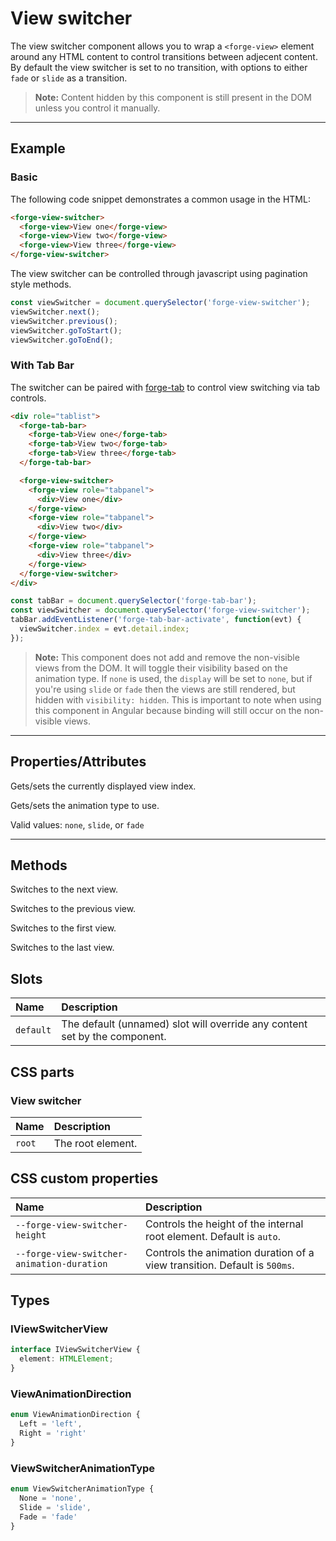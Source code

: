 
<PageSection>

# View switcher

The view switcher component allows you to wrap a `<forge-view>` element around any HTML content to control transitions between adjecent content.
By default the view switcher is set to no transition, with options to either `fade` or `slide` as a transition.

> **Note:** Content hidden by this component is still present in the DOM unless you control it manually.

</PageSection>

---

<PageSection>

## Example

### Basic
The following code snippet demonstrates a common usage in the HTML:

```html
<forge-view-switcher>
  <forge-view>View one</forge-view>
  <forge-view>View two</forge-view>
  <forge-view>View three</forge-view>
</forge-view-switcher>
```

The view switcher can be controlled through javascript using pagination style methods.

```js
const viewSwitcher = document.querySelector('forge-view-switcher');
viewSwitcher.next();
viewSwitcher.previous();
viewSwitcher.goToStart();
viewSwitcher.goToEnd();
```

### With Tab Bar

The switcher can be paired with [forge-tab](?path=/story/components-tab-bar--default) to control view switching via tab controls.

```html
<div role="tablist">
  <forge-tab-bar>
    <forge-tab>View one</forge-tab>
    <forge-tab>View two</forge-tab>
    <forge-tab>View three</forge-tab>
  </forge-tab-bar>

  <forge-view-switcher>
    <forge-view role="tabpanel">
      <div>View one</div>
    </forge-view>
    <forge-view role="tabpanel">
      <div>View two</div>
    </forge-view>
    <forge-view role="tabpanel">
      <div>View three</div>
    </forge-view>
  </forge-view-switcher>
</div>
```

```js
const tabBar = document.querySelector('forge-tab-bar');
const viewSwitcher = document.querySelector('forge-view-switcher');
tabBar.addEventListener('forge-tab-bar-activate', function(evt) {
  viewSwitcher.index = evt.detail.index;
});
```

> **Note:** This component does not add and remove the non-visible views from the DOM. It will toggle their visibility based on the animation type. If `none` is used, the `display` will be set to `none`, but if you're using `slide` or `fade` then the views are still rendered, but hidden with `visibility: hidden`. This is important to note when using this component in Angular because binding will still occur on the non-visible views.

<LiveDemo layout="column" codeHtml={ViewSwitcherDefaultCodeHtml()} codeTs={ViewSwitcherDefaultCodeTs()}>
  <ViewSwitcherDemo />
</LiveDemo>

</PageSection>

---

<PageSection>

## Properties/Attributes

<PropertyDef name="index" type="number" defaultValue="0">

  Gets/sets the currently displayed view index.

</PropertyDef>

<PropertyDef name="animationType" type="string" defaultValue="none">

  Gets/sets the animation type to use.

  Valid values: `none`, `slide`, or `fade`

</PropertyDef>

</PageSection>

---

<PageSection>

## Methods

<MethodDef name="next(): void">

  Switches to the next view.

</MethodDef>

<MethodDef name="previous(): void">

  Switches to the previous view.

</MethodDef>

<MethodDef name="goToStart(): void">

  Switches to the first view.

</MethodDef>

<MethodDef name="goToEnd(): void">

  Switches to the last view.

</MethodDef>

</PageSection>

<PageSection>

## Slots

| Name               | Description
| :------------------| :--------------------
| `default`          | The default (unnamed) slot will override any content set by the component.

</PageSection>

<PageSection>

## CSS parts

### View switcher

| Name               | Description
| :------------------| :-----------------
| `root`             | The root element.

</PageSection>

<PageSection>

## CSS custom properties

| Name                                   | Description
| :--------------------------------------| :-----------------
| `--forge-view-switcher-height`             | Controls the height of the internal root element. Default is `auto`.
| `--forge-view-switcher-animation-duration` | Controls the animation duration of a view transition. Default is `500ms`.

</PageSection>

<PageSection>

## Types

### IViewSwitcherView

```ts
interface IViewSwitcherView {
  element: HTMLElement;
}
```

### ViewAnimationDirection

```ts
enum ViewAnimationDirection {
  Left = 'left',
  Right = 'right'
}
```

### ViewSwitcherAnimationType

```ts
enum ViewSwitcherAnimationType {
  None = 'none',
  Slide = 'slide',
  Fade = 'fade'
}
```


</PageSection>
